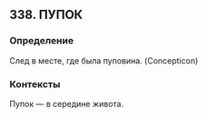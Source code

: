 ## 338. ПУПОК
### Определение
След в месте, где была пуповина. (Concepticon)

### Контексты
Пупок — в середине живота.

